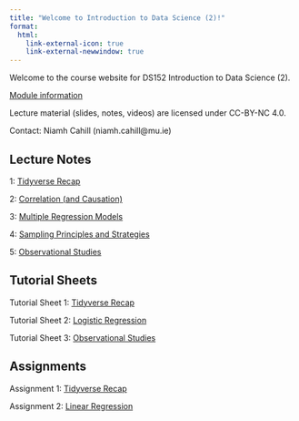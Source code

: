```yaml
---
title: "Welcome to Introduction to Data Science (2)!"
format:
  html:
    link-external-icon: true
    link-external-newwindow: true
---
```


Welcome to the course website for DS152 Introduction to Data Science (2).

[Module information](https://ncahill89.github.io/DS152/0-Information.html)

Lecture material (slides, notes, videos) are licensed under CC-BY-NC 4.0.

Contact: Niamh Cahill (niamh.cahill\@mu.ie)

## Lecture Notes

1: [Tidyverse Recap](https://ncahill89.github.io/DS152/1-TidyverseRecap.html)

2: [Correlation (and Causation)](https://ncahill89.github.io/DS152/2-Correlation.html)

3: [Multiple Regression Models](https://ncahill89.github.io/DS152/3-MultipleRegression.html)

4: [Sampling Principles and Strategies](https://ncahill89.github.io/DS152/4-sampling.html)

5: [Observational Studies](https://ncahill89.github.io/DS152/5-ObservationalStudies.html)

## Tutorial Sheets

Tutorial Sheet 1: [Tidyverse Recap](https://ncahill89.github.io/DS152/Tutorial1.html)

Tutorial Sheet 2: [Logistic Regression](https://ncahill89.github.io/DS152/Tutorial2.html)

Tutorial Sheet 3: [Observational Studies](https://ncahill89.github.io/DS152/Tutorial3.html)


## Assignments

Assignment 1: [Tidyverse Recap](https://ncahill89.github.io/DS152/Assignment1.html)

Assignment 2: [Linear Regression](https://ncahill89.github.io/DS152/Assignment2.html)

